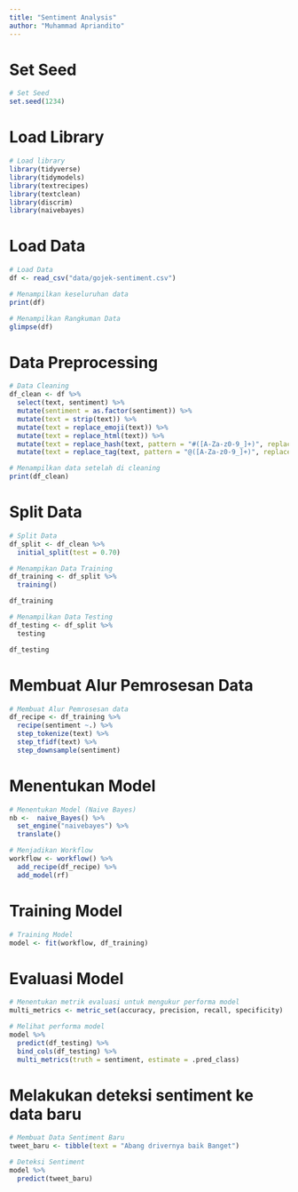 ```yaml
---
title: "Sentiment Analysis"
author: "Muhammad Apriandito"
---
```


# Set Seed
```r
# Set Seed
set.seed(1234)
```

# Load Library
```r
# Load library
library(tidyverse)
library(tidymodels)
library(textrecipes)
library(textclean)
library(discrim)
library(naivebayes)
```

# Load Data
```r
# Load Data
df <- read_csv("data/gojek-sentiment.csv")
```

```r
# Menampilkan keseluruhan data
print(df)
```

```r
# Menampilkan Rangkuman Data
glimpse(df)
```

# Data Preprocessing
```r
# Data Cleaning
df_clean <- df %>%
  select(text, sentiment) %>%
  mutate(sentiment = as.factor(sentiment)) %>%
  mutate(text = strip(text)) %>%
  mutate(text = replace_emoji(text)) %>%
  mutate(text = replace_html(text)) %>%
  mutate(text = replace_hash(text, pattern = "#([A-Za-z0-9_]+)", replacement = "")) %>%
  mutate(text = replace_tag(text, pattern = "@([A-Za-z0-9_]+)", replacement = ""))
```

```r
# Menampilkan data setelah di cleaning
print(df_clean)
```

# Split Data
```r
# Split Data
df_split <- df_clean %>%
  initial_split(test = 0.70)
```

```r
# Menampikan Data Training
df_training <- df_split %>%
  training()

df_training
```

```r
# Menampilkan Data Testing
df_testing <- df_split %>%
  testing

df_testing
```

# Membuat Alur Pemrosesan Data
```r
# Membuat Alur Pemrosesan data
df_recipe <- df_training %>%
  recipe(sentiment ~.) %>%
  step_tokenize(text) %>%
  step_tfidf(text) %>%
  step_downsample(sentiment)
```

# Menentukan Model
```r
# Menentukan Model (Naive Bayes)
nb <-  naive_Bayes() %>% 
  set_engine("naivebayes") %>% 
  translate()
```

```r
# Menjadikan Workflow
workflow <- workflow() %>%
  add_recipe(df_recipe) %>%
  add_model(rf)
```

# Training Model

```r
# Training Model
model <- fit(workflow, df_training)
```

# Evaluasi Model
```r
# Menentukan metrik evaluasi untuk mengukur performa model
multi_metrics <- metric_set(accuracy, precision, recall, specificity)
```

```r
# Melihat performa model
model %>%
  predict(df_testing) %>%
  bind_cols(df_testing) %>%
  multi_metrics(truth = sentiment, estimate = .pred_class)
```

# Melakukan deteksi sentiment ke data baru
```r
# Membuat Data Sentiment Baru
tweet_baru <- tibble(text = "Abang drivernya baik Banget")
```

```r
# Deteksi Sentiment
model %>%
  predict(tweet_baru)
```

